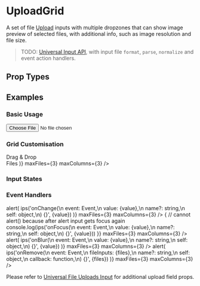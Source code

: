 
# UploadGrid

A set of file [Upload](/docs/ui/inputs/Upload) inputs with multiple dropzones that can show image preview of selected files, with additional info, such as image resolution and file size.

> TODO: [Universal Input API](/docs/ui/inputs#universal-input-api), with input file `format`, `parse`, `normalize` and event action handlers.

## Prop Types

<PropsTable component={UploadGrid} />

## Examples

### Basic Usage

<CodeExample>
  <UploadGrid />
</CodeExample>

<CodeExample desc='Via Universal Input'>
  <Input type='file' />
</CodeExample>

### Grid Customisation

<CodeExample desc='File Uploads Grid of 3 Dropzones'>
  <UploadGrid maxFiles={3} />
</CodeExample>

<CodeExample desc='Grid of 3 in a Row'>
  <UploadGrid maxFiles={3} maxColumns={3} />
</CodeExample>

<CodeExample desc='Tinder Photo Upload Grid Style (9 Square Slots)'>
  <View className='min-width-mobile'>
    <UploadGrid
      maxFiles={9}
      previewClass='img-cover'
      slotLabel
      square />
  </View>
</CodeExample>

<CodeExample desc='Custom Dropzone UI'>
  <UploadGrid children={(
    <View className='padding center'>
      <Icon name='io/md-cloud-upload' className='font-largest' />
      <Text className='bold'>Drag & Drop<br />Files</Text>
    </View>
  )} maxFiles={3} maxColumns={3} />
</CodeExample>

<CodeExample desc='Custom Select/Remove Icon'>
  <UploadGrid iconSelect='md/add' iconRemove='fi/x'
              maxFiles={3} maxColumns={3} />
</CodeExample>

### Input States

<CodeExample desc='Disabled'>
  <UploadGrid disabled label='disabled' maxFiles={3} maxColumns={3} />
</CodeExample>

<CodeExample desc='Read only'>
  <View className='padding-h max-width-400'>
    <UploadGrid readonly label='readonly' maxFiles={4} maxColumns={4}
                initialValues={[
                  {i: 0, name: 'image.png', src: `${FILE.PATH_IMAGES}image.png`, width: 512, height: 512},
                  {i: 1, name: 'image.svg', src: `${FILE.PATH_IMAGES}image.svg`, size: 1024},
                  {i: 2, name: 'file.csv', src: 'file.csv', size: 1024},
                ]} />

  </View>
</CodeExample>

<CodeExample desc='Loading'>
  <UploadGrid loading label='loading' maxFiles={3} maxColumns={3} />
</CodeExample>

### Event Handlers

<CodeExample desc='On Change Callback'>
  <UploadGrid placeholder='Upload file to fire event' onChange={(e, value) => alert(
    ips('onChange(\n  event: Event,\n  value: {value},\n  name?: string,\n  self: object,\n) {}', {value})
  )} maxFiles={3} maxColumns={3} />
</CodeExample>

<CodeExample desc='On Focus Callback'>
  <UploadGrid placeholder='Focus to fire event' onFocus={(e, value) => {
    // cannot alert() because after alert input gets focus again
    console.log(ips('onFocus(\n  event: Event,\n  value: {value},\n  name?: string,\n  self: object,\n) {}', {value}))
  }} maxFiles={3} maxColumns={3} />
</CodeExample>

<CodeExample desc='On Blur Callback'>
  <UploadGrid placeholder='Blur to fire event' onBlur={(e, value) => alert(
    ips('onBlur(\n  event: Event,\n  value: {value},\n  name?: string,\n  self: object,\n) {}', {value})
  )} maxFiles={3} maxColumns={3} />
</CodeExample>

<CodeExample desc='On Remove Callback'>
  <UploadGrid placeholder='Upload then remove file to fire event' onRemove={(e, files) => alert(
    ips('onRemove(\n  event: Event,\n  fileInputs: {files},\n  name?: string,\n  self: object,\n  callback: function,\n) {}', {files})
  )} maxFiles={3} maxColumns={3} />
</CodeExample>

Please refer to [Universal File Uploads Input](/docs/ui/inputs/Input) for additional upload field props.

